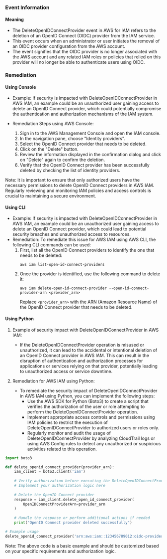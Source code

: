 
### Event Information

#### Meaning

- The DeleteOpenIDConnectProvider event in AWS for IAM refers to the deletion of an OpenID Connect (OIDC) provider from the IAM service.
- This event occurs when an administrator or user initiates the removal of an OIDC provider configuration from the AWS account.
- The event signifies that the OIDC provider is no longer associated with the AWS account and any related IAM roles or policies that relied on this provider will no longer be able to authenticate users using OIDC.

### Remediation

#### Using Console

- Example: If security is impacted with DeleteOpenIDConnectProvider in AWS IAM, an example could be an unauthorized user gaining access to delete an OpenID Connect provider, which could potentially compromise the authentication and authorization mechanisms of the IAM system.

- Remediation Steps using AWS Console:
  1. Sign in to the AWS Management Console and open the IAM console.
  2. In the navigation pane, choose "Identity providers".
  3. Select the OpenID Connect provider that needs to be deleted.
  4. Click on the "Delete" button.
  5. Review the information displayed in the confirmation dialog and click on "Delete" again to confirm the deletion.
  6. Verify that the OpenID Connect provider has been successfully deleted by checking the list of identity providers.

Note: It is important to ensure that only authorized users have the necessary permissions to delete OpenID Connect providers in AWS IAM. Regularly reviewing and monitoring IAM policies and access controls is crucial to maintaining a secure environment.

#### Using CLI

- Example: If security is impacted with DeleteOpenIDConnectProvider in AWS IAM, an example could be an unauthorized user gaining access to delete an OpenID Connect provider, which could lead to potential security breaches and unauthorized access to resources.
- Remediation: To remediate this issue for AWS IAM using AWS CLI, the following CLI commands can be used:
  1. First, list all the OpenID Connect providers to identify the one that needs to be deleted:
     ```
     aws iam list-open-id-connect-providers
     ```
  2. Once the provider is identified, use the following command to delete it:
     ```
     aws iam delete-open-id-connect-provider --open-id-connect-provider-arn <provider_arn>
     ```
     Replace `<provider_arn>` with the ARN (Amazon Resource Name) of the OpenID Connect provider that needs to be deleted.

#### Using Python

1. Example of security impact with DeleteOpenIDConnectProvider in AWS IAM:
   - If the DeleteOpenIDConnectProvider operation is misused or unauthorized, it can lead to the accidental or intentional deletion of an OpenID Connect provider in AWS IAM. This can result in the disruption of authentication and authorization processes for applications or services relying on that provider, potentially leading to unauthorized access or service downtime.

2. Remediation for AWS IAM using Python:
   - To remediate the security impact of DeleteOpenIDConnectProvider in AWS IAM using Python, you can implement the following steps:
     - Use the AWS SDK for Python (Boto3) to create a script that verifies the authorization of the user or role attempting to perform the DeleteOpenIDConnectProvider operation.
     - Implement appropriate access controls and permissions using IAM policies to restrict the execution of DeleteOpenIDConnectProvider to authorized users or roles only.
     - Regularly monitor and audit the usage of DeleteOpenIDConnectProvider by analyzing CloudTrail logs or using AWS Config rules to detect any unauthorized or suspicious activities related to this operation.

```python
import boto3

def delete_openid_connect_provider(provider_arn):
    iam_client = boto3.client('iam')
    
    # Verify authorization before executing the DeleteOpenIDConnectProvider operation
    # Implement your authorization logic here
    
    # Delete the OpenID Connect provider
    response = iam_client.delete_open_id_connect_provider(
        OpenIDConnectProviderArn=provider_arn
    )
    
    # Handle the response or perform additional actions if needed
    print("OpenID Connect provider deleted successfully")

# Example usage
delete_openid_connect_provider('arn:aws:iam::123456789012:oidc-provider/oidc-provider-example')
```
Note: The above code is a basic example and should be customized based on your specific requirements and authorization logic.

